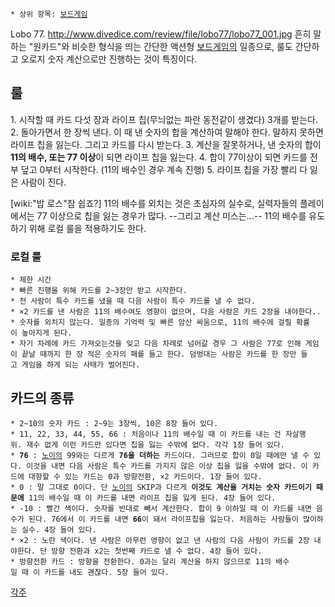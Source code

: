  * 상위 항목: [[보드게임]]
Lobo 77.
http://www.divedice.com/review/file/lobo77/lobo77_001.jpg
흔히 말하는 "원카드"와 비슷한 형식을 띄는 간단한 액션형 [[보드게임]]의 일종으로, 룰도 간단하고 오로지 숫자 계산으로만 진행하는 것이 특징이다.
 
== 룰 ==
1. 시작할 때 카드 다섯 장과 라이프 칩(무늬없는 파란 동전같이 생겼다) 3개를 받는다.
2. 돌아가면서 한 장씩 낸다. 이 때 낸 숫자의 합을 계산하여 말해야 한다. 말하지 못하면 라이프 칩을 잃는다. 그리고 카드를 다시 받는다.
3. 계산을 잘못하거나, 낸 숫자의 합이 '''11의 배수, 또는 77 이상'''이 되면 라이프 칩을 잃는다.
4. 합이 77이상이 되면 카드를 전부 덮고 0부터 시작한다. (11의 배수인 경우 계속 진행)
5. 라이프 칩을 가장 빨리 다 잃은 사람이 진다.

[wiki:"밥 로스"참 쉽죠?]
11의 배수를 외치는 것은 초심자의 실수로, 실력자들의 플레이에서는 77 이상으로 칩을 잃는 경우가 많다. --그리고 계산 미스는...-- 11의 배수를 유도하기 위해 로컬 룰을 적용하기도 한다.

=== 로컬 룰 ===
 * 제한 시간
 * 빠른 진행을 위해 카드를 2~3장만 받고 시작한다.
 * 전 사람이 특수 카드를 냈을 때 다음 사람이 특수 카드를 낼 수 없다.
 * ×2 카드를 낸 사람은 11의 배수여도 영향이 없으며, 다음 사람은 카드 2장을 내야한다..
 * 숫자를 외치지 않는다. 일종의 기억력 및 빠른 암산 싸움으로, 11의 배수에 걸릴 확률이 높아지게 된다.
 * 자기 차례에 카드 가져오는것을 잊고 다음 차례로 넘어갈 경우 그 사람은 77로 인해 게임이 끝날 때까지 한 장 적은 숫자의 패를 들고 한다. 덤벙대는 사람은 카드를 한 장만 들고 게임을 하게 되는 사태가 벌어진다.

== 카드의 종류 ==
 * 2~10의 숫자 카드 : 2~9는 3장씩, 10은 8장 들어 있다.
 * 11, 22, 33, 44, 55, 66 : 처음이나 11의 배수일 때 이 카드를 내는 건 자살행위. 재수 없게 이런 카드만 있다면 칩을 잃는 수밖에 없다. 각각 1장 들어 있다.
 * '''76''' : [[노이]]의 99와는 다르게 '''76을 더하는''' 카드이다. 그러므로 합이 0일 때에만 낼 수 있다. 이것을 내면 다음 사람은 특수 카드를 가지지 않은 이상 칩을 잃을 수밖에 없다. 이 카드에 대항할 수 있는 카드는 0과 방향전환, ×2 카드이다. 1장 들어 있다.
 * 0 : 말 그대로 0이다. 단 [[노이]]의 SKIP과 다르게 '''이것도 계산을 거치는 숫자 카드이기 때문에''' 11의 배수일 때 이 카드를 내면 라이프 칩을 잃게 된다. 4장 들어 있다.
 * -10 : 빨간 색이다. 숫자를 반대로 빼서 계산한다. 합이 9 이하일 때 이 카드를 내면 음수가 된다. 76에서 이 카드를 내면 '''66'''이 돼서 라이프칩을 잃는다. 처음하는 사람들이 많이하는 실수. 4장 들어 있다.
 * ×2 : 노란 색이다. 낸 사람은 아무런 영향이 없고 낸 사람의 다음 사람이 카드를 2장 내야한다. 단 방향 전환과 x2는 첫번째 카드로 낼 수 없다. 4장 들어 있다.
 * 방향전환 카드 : 방향을 전환한다. 0과는 달리 계산을 하지 않으므로 11의 배수일 때 이 카드를 내도 괜찮다. 5장 들어 있다.

[[각주]]
